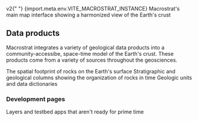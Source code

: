 
<PageHeader title="Macrostrat">
  <span class="subtitle">
    <span class="secondary">v2</span>{" "}
    <span class="tertiary">{import.meta.env.VITE_MACROSTRAT_INSTANCE}</span>
  </span>
</PageHeader>

<LinkCard href="/map" title="Map interface">
  Macrostrat's main map interface showing a harmonized view of the Earth's crust
</LinkCard>

## Data products

Macrostrat integrates a variety of geological data products into a community-accessibe, space-time model of the Earth's crust.
These products come from a variety of sources throughout the geosciences.

<LinkCard href="/maps" title="Maps">
  The spatial footprint of rocks on the Earth's surface
</LinkCard>

<LinkCard href="/columns" title="Columns">
  Stratigraphic and geological columns showing the organization of rocks in time
</LinkCard>

<LinkCard href="/lex" title="Geologic lexicon">
  Geologic units and data dictionaries
</LinkCard>

### Development pages

<LinkCard href="/dev" title="Developer apps">
  Layers and testbed apps that aren't ready for prime time
</LinkCard>
